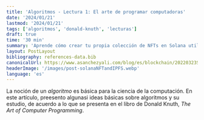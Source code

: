 ```yaml
---
title: 'Algoritmos - Lectura 1: El arte de programar computadoras'
date: '2024/01/21'
lastmod: '2024/01/21'
tags: ['algoritmos', 'donald-knuth', 'lecturas']
draft: true
time: '30 min'
summary: 'Aprende cómo crear tu propia colección de NFTs en Solana utilizando IPFS. Descubre cómo los NFTs están revolucionando los derechos de propiedad digital y cómo puedes aprovechar esta tecnología en Solana.'
layout: PostLayout
bibliography: references-data.bib
canonicalUrl: https://www.asanchezyali.com/blog/es/blockchain/20220323SolanaNFTandIPFS/
headerImage: '/images/post-solanaNFTandIPFS.webp'
language: 'es'
---
```


La noción de un _algoritmo_ es básica para la ciencia de la computación. En este artículo, preesento algunasi ideas
básicas sobre algoritmos y su estudio, de acuerdo a lo que se presenta en el libro de Donald Knuth, _The Art of Computer Programming_.
